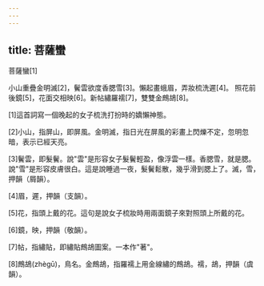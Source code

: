 ```yaml
---
---
---
```

title: 菩薩蠻
---




菩薩蠻[1]

小山重疊金明滅[2]，鬢雲欲度香腮雪[3]。懶起畫蛾眉，弄妝梳洗遲[4]。 照花前後鏡[5]，花面交相映[6]。新帖繡羅襦[7]，雙雙金鷓鴣[8]。

[1]這首詞寫一個晚起的女子梳洗打扮時的嬌懶神態。

[2]小山，指屏山，即屏風。金明滅，指日光在屏風的彩畫上閃爍不定，忽明忽暗，表示已經天亮。

[3]鬢雲，即髮鬢。說"雲"是形容女子髮鬢輕盈，像浮雲一樣。香腮雪，就是腮。說"雪"是形容皮膚很白。這是說睡過一夜，髮鬢鬆散，幾乎滑到腮上了。滅，雪，押韻（屑韻）。

[4]眉，遲，押韻（支韻）。

[5]花，指頭上戴的花。這句是說女子梳妝時用兩面鏡子來對照頭上所戴的花。

[6]鏡，映，押韻（敬韻）。

[7]帖，指繡貼，即繡貼鷓鴣圖案。一本作"著"。

[8]鷓鴣(zhègū)，鳥名。金鷓鴣，指羅襦上用金線繡的鷓鴣。襦，鴣，押韻（虞韻）。